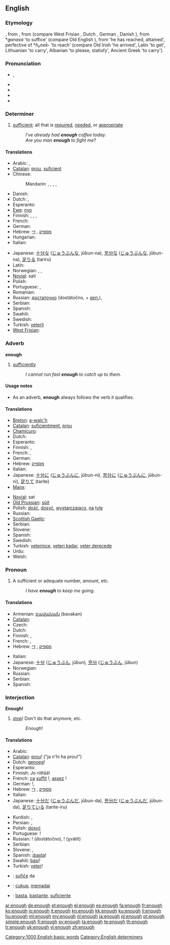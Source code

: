 {{wikipedia|dab=enough (disambiguation)|enough}}
==English==

{{rank|nor|moment|however|228|enough|quite|brought|woman}}

===Etymology===
{{etyl|enm}} {{term|ynough|lang=enm}}, from {{etyl|ang}} {{term|geong|ġenōġ|lang=ang}}, from {{proto|Germanic|ǥanōǥaz}} (compare West Frisian {{term|genôch|lang=fy}}, Dutch {{term|genoeg|lang=nl}}, German {{term|genug|lang=de}}, Danish {{term|nok|lang=da}}), from *''ǥanaxa'' 'to suffice' (compare Old English {{term|geneah|ġeneah|lang=ang}}), from {{proto|Indo-European|h₂eh₂nó(n)ḱe}} 'he has reached, attained', perfective of *''h₂neḱ-'' 'to reach' (compare Old Irish {{term|tánaic|lang=sga}} 'he arrived', Latin {{term|nancisci|lang=la}} 'to get', Lithuanian {{term|nesti|nèšti|lang=lt}} 'to carry', Albanian {{term|kënaq|lang=sq}} 'to please, statisfy', Ancient Greek {{term|enenkein}} 'to carry').

===Pronunciation===
* {{IPA|/ɪˈnʌf/}}, {{SAMPA|/I"nVf/}}
* {{audio|en-us-enough.ogg|Audio (US)}}
* {{audio|En-uk-enough.ogg|Audio (UK)}}
* {{rhymes|ʌf}}
* {{hyphenation|e|nough}}

===Determiner===
{{en-det}}

# [[sufficient]]; all that is [[required]], [[needed]], or [[appropriate]]
#: ''I've already had '''enough''' coffee today''.
#: ''Are you man '''enough''' to fight me''?

====Translations====
{{trans-top|sufficient}}
* Arabic: {{t|ar|‏كاف|tr=kaaf}}, {{t|ar|كفى|tr=kafaa}}
* [[Catalan]]: [[prou]], [[suficient]]
* Chinese:
*: Mandarin: {{t-|cmn|夠|sc=Hani}}, {{t-|cmn|够|tr=gòu|sc=Hani}}, {{t|cmn|足夠|sc=Hani}}, {{t|cmn|足够|tr=zúgòu|sc=Hani}}, {{t-|cmn|足|tr=zú|sc=Hani}}
* Danish: {{t-|da|nok}}
* Dutch: {{t+|nl|genoeg}}, {{t+|nl|voldoende}}
* Esperanto: {{t|eo|sufiĉa}}
* [[Ewe]]: [[nyo]]
* Finnish: {{t+|fi|tarpeeksi}}, {{t-|fi|riittävästi}}, {{t-|fi|kylliksi}},  {{t-|fi|kyllin}}
* French: {{t+|fr|assez}}
* German: {{t+|de|genug}}
* Hebrew: [[מספיק]] {{romanization of Hebrew|maspík}}, [[די]] {{romanization of Hebrew|dái}}
* Hungarian: {{t+|hu|elég}}
* Italian: {{t+|it|abbastanza}}
{{trans-mid}}
* Japanese: [[十分な]] ([[じゅうぶんな]], jūbun-na), [[充分な]] ([[じゅうぶんな]], jūbun-na), [[足りる]] (tariru)
* Latin: {{t+|la|satis}}
* Norwegian: {{t-|no|nok}}, {{t|no|tilstrekkelig}}, {{t|no|fyllestgjørende}}
* [[Novial]]: sati
* Polish: {{t+|pl|dość}}
* Portuguese: {{t+|pt|bastante}}, {{t+|pt|suficiente}}
* Romanian: {{t|ro|destul}}
* Russian: [[достаточно]] (dostátočno, ''+ [[genitive case|gen.]]''),  {{t+|ru|довольно|tr=dovól’no}}
* Serbian: {{t-|sr|довољно|tr=dovoljno|sc=Cyrl}}
* Spanish: {{t-|es|bastante}}
* Swahili: {{t+|sw|basi|xs=Swahili}}
* Swedish: {{t+|sv|tillräckligt}}
* Turkish: [[yeterli]]
* [[West Frisian]]: {{t-|fy|genôch|xs=West Frisian}}
{{trans-bottom}}

===Adverb===
'''enough'''

# [[sufficiently]]
#: ''I cannot run fast '''enough''' to catch up to them.''

====Usage notes====
* As an adverb, '''enough''' always follows the verb it qualifies.

====Translations====
{{trans-top|sufficiently}}
* [[Breton]]: [[a-walc'h]]
* [[Catalan]]: [[suficientment]], [[prou]]
* [[Chamicuro]]: {{tø|ccc|ma'sha}}
* Dutch: {{t+|nl|genoeg}}
* Esperanto: {{t+|eo|sufiĉe|xs=Esperanto}}
* Finnish: {{t+|fi|tarpeeksi}}, {{t-|fi|kyllin}}
* French: {{t+|fr|suffisamment}}, {{t+|fr|assez}}
* German: {{t+|de|genug}}
* Hebrew: [[מספיק]] {{romanization of Hebrew|maspík}}
* Italian: {{t+|it|abbastanza}}
* Japanese: [[十分に]] ([[じゅうぶんに]], jūbun-ni), [[充分に]] ([[じゅうぶんに]], jūbun-ni), [[足りて]] (tarite)
* [[Manx]]: {{t|gv|dy liooar}}
{{trans-mid}}
* [[Novial]]: sat
* [[Old Prussian]]: [[sūit]]
* Polish: [[dość]], [[dosyć]], [[wystarczająco]], [[na]] [[tyle]]
* Russian: {{t+|ru|достаточно|tr=dostátočno}}
* [[Scottish Gaelic]]: {{t-|gd|gu leòr|xs=Scottish Gaelic}}
* Serbian: {{t-|sr|довољно|tr=dovoljno|sc=Cyrl}}
* Slovene: {{t+|sl|dovolj}}
* Spanish: {{t-|es|suficientemente}}
* Swedish: {{t+|sv|tillräckligt}}
* Turkish: [[yeterince]], [[yeteri kadar]], [[yeter derecede]]
* Urdu: {{t-|ur|کافی|xs=Urdu}}
* Welsh: {{t-|cy|gwala|xs=Welsh}}
{{trans-bottom}}

===Pronoun===
{{en-pron}}

# A sufficient or adequate number, amount, etc.
#: ''I have '''enough''' to keep me going''.

====Translations====
{{trans-top|a sufficient or adequate number, amount, etc}}
* Armenian: [[բավական]] (bavakan)
* [[Catalan]]: {{t-|ca|prou}}
* Czech: {{t+|cs|dost}}
* Dutch: {{t+|nl|genoeg}}
* Finnish: {{t+|fi|tarpeeksi}}, {{t-|fi|riittävästi}}
* French: {{t+|fr|suffisamment}}, {{t+|fr|assez}}
* Hebrew: [[מספיק]] {{romanization of Hebrew|maspík}}, [[די]] {{romanization of Hebrew|dái}}
{{trans-mid}}
* Italian: {{t|it|abbastanza}}
* Japanese: [[十分]] ([[じゅうぶん]], jūbun), [[充分]] ([[じゅうぶん]], jūbun)
* Norwegian: {{t|no|nok}}
* Russian: {{t+|ru|достаточно|tr=dostátočno}}
* Serbian: {{t-|sr|довољно|tr=dovoljno|sc=Cyrl}}
* Spanish: {{t-|es|bastante}}
{{trans-bottom}}

===Interjection===
'''Enough!'''

# [[stop]]! Don't do that anymore, etc.
#: ''Enough''!

====Translations====
{{trans-top|stop!}}
* Arabic: {{t-|ar|مه|مَه}}
* [[Catalan]]: [[prou]]! ("ja n'hi ha prou!")
* Dutch: [[genoeg]]!
* Esperanto: {{t+|eo|sufiĉe|xs=Esperanto}}
* Finnish: Jo riittää!
* French: [[ça]] [[suffit]] !, [[assez]] !
* German: {{t-|de|halt}}!, {{t-|de|das genügt}}
* Hebrew: [[מספיק]] {{romanization of Hebrew|maspík}}, [[די]] {{romanization of Hebrew|dái}}
* Italian: {{t+|it|basta}}
* Japanese: [[十分だ]] ([[じゅうぶんだ]], jūbun-da), [[充分だ]] ([[じゅうぶんだ]], jūbun-da), [[足りている]] (tarite-iru)
{{trans-mid}}
* Kurdish: {{t|ku|به‌س|tr=bes|sc=ku-Arab}}, {{t|ku|ته‌واو|tr=tewaw|sc=ku-Arab}}
* Persian: {{t|fa|کافی|sc=fa-Arab}}, {{t|fa|بس|sc=fa-Arab}}
* Polish: [[dosyć]]
* Portuguese: {{t+|pt|basta}}!
* Russian: {{t+|ru|достаточно}}! (dostátočno), {{t+|ru|хватать|alt=хватит}}! (χvátit)
* Serbian: {{t-|sr|доста|tr=dosta|sc=Cyrl}}
* Slovene: {{t+|sl|dovolj}}, {{t-|sl|basta}}
* Spanish: ¡[[basta]]!
* Swahili: [[basi]]!
* Turkish: [[yeter]]!
{{trans-bottom}}

{{checktrans-top}}
* {{ttbc|Esperanto}}: [[sufiĉe]] da
* {{ttbc|Indonesian}}: [[cukup]], [[memadai]]
* {{ttbc|Spanish}}: [[basta]], [[bastante]], [[suficiente]]
{{trans-bottom}}

[[Category:1000 English basic words]]
[[Category:English determiners]]

[[ar:enough]]
[[de:enough]]
[[et:enough]]
[[el:enough]]
[[es:enough]]
[[fa:enough]]
[[fr:enough]]
[[ko:enough]]
[[io:enough]]
[[it:enough]]
[[kn:enough]]
[[kk:enough]]
[[ku:enough]]
[[li:enough]]
[[hu:enough]]
[[ml:enough]]
[[my:enough]]
[[nl:enough]]
[[ja:enough]]
[[pl:enough]]
[[pt:enough]]
[[simple:enough]]
[[fi:enough]]
[[sv:enough]]
[[ta:enough]]
[[te:enough]]
[[th:enough]]
[[tr:enough]]
[[uk:enough]]
[[vi:enough]]
[[zh:enough]]